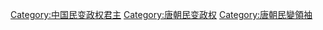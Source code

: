 [[Category:中国民变政权君主|Category:中国民变政权君主]]
[[Category:唐朝民变政权|Category:唐朝民变政权]]
[[Category:唐朝民變領袖|Category:唐朝民變領袖]]